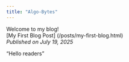 ```yaml
---
title: "Algo-Bytes"
---
```


Welcome to my blog!  
[My First Blog Post]
(/posts/my-first-blog.html)  
*Published on July 19, 2025*  

"Hello readers"